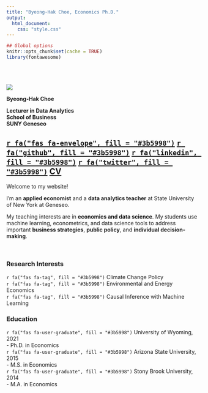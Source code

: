```yaml
---
title: "Byeong-Hak Choe, Economics Ph.D."
output:
  html_document:
    css: "style.css"
---
```

```r
## Global options
knitr::opts_chunk$set(cache = TRUE)
library(fontawesome)
```


<br><br>

<div class="column-left">

<div class="image-cropper">
  <img src="img/bchoe2020.png"  />
</div>


**Byeong-Hak Choe**

<div class="hLine"></div>

**Lecturer in Data Analytics**<br>
**School of Business**<br>
**SUNY Geneseo** 

<h2>
[`r fa("fas fa-envelope", fill = "#3b5998")`](mailto: bchoe@geneseo.edu){target="_blank"} [`r fa("github", fill = "#3b5998")`](https://github.com/bcecon){target="_blank"} [`r fa("linkedin", fill = "#3b5998")`](https://www.linkedin.com/in/byeong-hak-choe-28471172){target="_blank"} [`r fa("twitter", fill = "#3b5998")`](https://twitter.com/climate_econ){target="_blank"} [**CV**](choe_cv.pdf){target="_blank"}
</h2>

</div>



<div class="column-center">


<div class="verticalLine"></div>

</div>


<div class="column-right">


Welcome to my website!

<div class="br2"></div>

I'm an **applied economist** and a **data analytics teacher** at State University of New York at Geneseo.

<!-- <div class="br2"></div> -->

<!-- My research interest lies in **causal inference** with **machine learning**, **climate change**, and **the environment**.  -->

<div class="br2"></div>

My teaching interests are in **economics and data science**. My students use machine learning, econometrics, and data science tools to address important **business strategies**, **public policy**, and **individual decision-making**.

<br>

<div class="column-left2">
### Research Interests
`r fa("fas fa-tag", fill = "#3b5998")` Climate Change Policy<br>
`r fa("fas fa-tag", fill = "#3b5998")` Environmental and Energy Economics<br>
`r fa("fas fa-tag", fill = "#3b5998")` Causal Inference with Machine Learning
</div>

<div class="column-center2">
</div>

<div class="column-right2">
### Education
`r fa("fas fa-user-graduate", fill = "#3b5998")` University of Wyoming, 2021<br>
  - Ph.D. in Economics<br>
`r fa("fas fa-user-graduate", fill = "#3b5998")` Arizona State University, 2015<br>
  - M.S. in Economics<br>
`r fa("fas fa-user-graduate", fill = "#3b5998")` Stony Brook University, 2014<br>
  - M.A. in Economics
</div>
</div>

